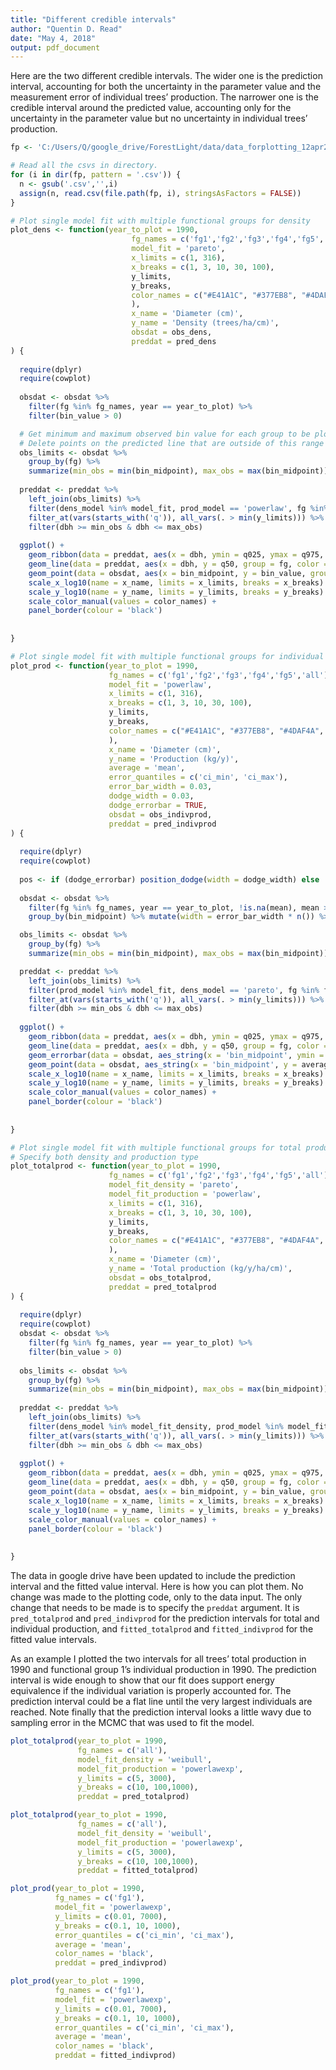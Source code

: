 ```yaml
---
title: "Different credible intervals"
author: "Quentin D. Read"
date: "May 4, 2018"
output: pdf_document
---
```


Here are the two different credible intervals. The wider one is the prediction interval, accounting for both the uncertainty in the parameter value and the measurement error of individual trees' production. The narrower one is the credible interval around the predicted value, accounting only for the uncertainty in the parameter value but no uncertainty in individual trees' production.

```r

fp <- 'C:/Users/Q/google_drive/ForestLight/data/data_forplotting_12apr2018' 

# Read all the csvs in directory.
for (i in dir(fp, pattern = '.csv')) {
  n <- gsub('.csv','',i)
  assign(n, read.csv(file.path(fp, i), stringsAsFactors = FALSE))
}

```

```r
# Plot single model fit with multiple functional groups for density
plot_dens <- function(year_to_plot = 1990,
                           fg_names = c('fg1','fg2','fg3','fg4','fg5','all'),
                           model_fit = 'pareto',
                           x_limits = c(1, 316),
                           x_breaks = c(1, 3, 10, 30, 100),
                           y_limits,
                           y_breaks,
                           color_names = c("#E41A1C", "#377EB8", "#4DAF4A", "#984EA3", "#FF7F00", "#FFFF33"
                           ),
                           x_name = 'Diameter (cm)',
                           y_name = 'Density (trees/ha/cm)',
                           obsdat = obs_dens,
                           preddat = pred_dens
) {
  
  require(dplyr)
  require(cowplot)
  
  obsdat <- obsdat %>%
    filter(fg %in% fg_names, year == year_to_plot) %>%
    filter(bin_value > 0)

  # Get minimum and maximum observed bin value for each group to be plotted
  # Delete points on the predicted line that are outside of this range
  obs_limits <- obsdat %>%
    group_by(fg) %>%
    summarize(min_obs = min(bin_midpoint), max_obs = max(bin_midpoint))
  
  preddat <- preddat %>%
    left_join(obs_limits) %>%
    filter(dens_model %in% model_fit, prod_model == 'powerlaw', fg %in% fg_names, year == year_to_plot) %>%
    filter_at(vars(starts_with('q')), all_vars(. > min(y_limits))) %>%
    filter(dbh >= min_obs & dbh <= max_obs)
  
  ggplot() +
    geom_ribbon(data = preddat, aes(x = dbh, ymin = q025, ymax = q975, group = fg), fill = 'gray80') +
    geom_line(data = preddat, aes(x = dbh, y = q50, group = fg, color = fg)) +
    geom_point(data = obsdat, aes(x = bin_midpoint, y = bin_value, group = fg, color = fg)) +
    scale_x_log10(name = x_name, limits = x_limits, breaks = x_breaks) +
    scale_y_log10(name = y_name, limits = y_limits, breaks = y_breaks) +
    scale_color_manual(values = color_names) +
    panel_border(colour = 'black')
    
  
}

# Plot single model fit with multiple functional groups for individual production
plot_prod <- function(year_to_plot = 1990,
                      fg_names = c('fg1','fg2','fg3','fg4','fg5','all'),
                      model_fit = 'powerlaw',
                      x_limits = c(1, 316),
                      x_breaks = c(1, 3, 10, 30, 100),
                      y_limits,
                      y_breaks,
                      color_names = c("#E41A1C", "#377EB8", "#4DAF4A", "#984EA3", "#FF7F00", "#FFFF33"
                      ),
                      x_name = 'Diameter (cm)',
                      y_name = 'Production (kg/y)',
                      average = 'mean',
                      error_quantiles = c('ci_min', 'ci_max'),
                      error_bar_width = 0.03,
                      dodge_width = 0.03,
                      dodge_errorbar = TRUE,
                      obsdat = obs_indivprod,
                      preddat = pred_indivprod
) {
  
  require(dplyr)
  require(cowplot)
  
  pos <- if (dodge_errorbar) position_dodge(width = dodge_width) else 'identity'
  
  obsdat <- obsdat %>%
    filter(fg %in% fg_names, year == year_to_plot, !is.na(mean), mean > 0) %>%
    group_by(bin_midpoint) %>% mutate(width = error_bar_width * n()) %>% ungroup

  obs_limits <- obsdat %>%
    group_by(fg) %>%
    summarize(min_obs = min(bin_midpoint), max_obs = max(bin_midpoint))

  preddat <- preddat %>%
    left_join(obs_limits) %>%
    filter(prod_model %in% model_fit, dens_model == 'pareto', fg %in% fg_names, year == year_to_plot) %>%
    filter_at(vars(starts_with('q')), all_vars(. > min(y_limits))) %>%
    filter(dbh >= min_obs & dbh <= max_obs)
  
  ggplot() +
    geom_ribbon(data = preddat, aes(x = dbh, ymin = q025, ymax = q975, group = fg), fill = 'gray80') +
    geom_line(data = preddat, aes(x = dbh, y = q50, group = fg, color = fg)) +
    geom_errorbar(data = obsdat, aes_string(x = 'bin_midpoint', ymin = error_quantiles[1], ymax = error_quantiles[2], group = 'fg', color = 'fg', width = 'width'), position = pos) +
    geom_point(data = obsdat, aes_string(x = 'bin_midpoint', y = average, group = 'fg', color = 'fg'), position = pos) +
    scale_x_log10(name = x_name, limits = x_limits, breaks = x_breaks) +
    scale_y_log10(name = y_name, limits = y_limits, breaks = y_breaks) +
    scale_color_manual(values = color_names) +
    panel_border(colour = 'black')
  
  
}

# Plot single model fit with multiple functional groups for total production
# Specify both density and production type
plot_totalprod <- function(year_to_plot = 1990,
                      fg_names = c('fg1','fg2','fg3','fg4','fg5','all'),
                      model_fit_density = 'pareto',
                      model_fit_production = 'powerlaw',
                      x_limits = c(1, 316),
                      x_breaks = c(1, 3, 10, 30, 100),
                      y_limits,
                      y_breaks,
                      color_names = c("#E41A1C", "#377EB8", "#4DAF4A", "#984EA3", "#FF7F00", "#FFFF33"
                      ),
                      x_name = 'Diameter (cm)',
                      y_name = 'Total production (kg/y/ha/cm)',
                      obsdat = obs_totalprod,
                      preddat = pred_totalprod
) {
  
  require(dplyr)
  require(cowplot)
  obsdat <- obsdat %>%
    filter(fg %in% fg_names, year == year_to_plot) %>%
    filter(bin_value > 0)
  
  obs_limits <- obsdat %>%
    group_by(fg) %>%
    summarize(min_obs = min(bin_midpoint), max_obs = max(bin_midpoint))
  
  preddat <- preddat %>%
    left_join(obs_limits) %>%
    filter(dens_model %in% model_fit_density, prod_model %in% model_fit_production, fg %in% fg_names, year == year_to_plot) %>%
    filter_at(vars(starts_with('q')), all_vars(. > min(y_limits))) %>%
    filter(dbh >= min_obs & dbh <= max_obs)
  
  ggplot() +
    geom_ribbon(data = preddat, aes(x = dbh, ymin = q025, ymax = q975, group = fg), fill = 'gray80') +
    geom_line(data = preddat, aes(x = dbh, y = q50, group = fg, color = fg)) +
    geom_point(data = obsdat, aes(x = bin_midpoint, y = bin_value, group = fg, color = fg)) +
    scale_x_log10(name = x_name, limits = x_limits, breaks = x_breaks) +
    scale_y_log10(name = y_name, limits = y_limits, breaks = y_breaks) +
    scale_color_manual(values = color_names) +
    panel_border(colour = 'black')
  
  
}  

```

The data in google drive have been updated to include the prediction interval and the fitted value interval. Here is how you can plot them. No change was made to the plotting code, only to the data input. The only change that needs to be made is to specify the `preddat` argument. It is `pred_totalprod` and `pred_indivprod` for the prediction intervals for total and individual production, and `fitted_totalprod` and `fitted_indivprod` for the fitted value intervals. 

As an example I plotted the two intervals for all trees' total production in 1990 and functional group 1's individual production in 1990. The prediction interval is wide enough to show that our fit does support energy equivalence if the individual variation is properly accounted for. The prediction interval could be a flat line until the very largest individuals are reached. Note finally that the prediction interval looks a little wavy due to sampling error in the MCMC that was used to fit the model.  

\newpage

```r
plot_totalprod(year_to_plot = 1990,
               fg_names = c('all'),
               model_fit_density = 'weibull', 
               model_fit_production = 'powerlawexp',
               y_limits = c(5, 3000),
               y_breaks = c(10, 100,1000),
               preddat = pred_totalprod)

plot_totalprod(year_to_plot = 1990,
               fg_names = c('all'),
               model_fit_density = 'weibull', 
               model_fit_production = 'powerlawexp',
               y_limits = c(5, 3000),
               y_breaks = c(10, 100,1000),
               preddat = fitted_totalprod)

plot_prod(year_to_plot = 1990,
          fg_names = c('fg1'),
          model_fit = 'powerlawexp',
          y_limits = c(0.01, 7000),
          y_breaks = c(0.1, 10, 1000),
          error_quantiles = c('ci_min', 'ci_max'),
          average = 'mean',
          color_names = 'black',
          preddat = pred_indivprod)

plot_prod(year_to_plot = 1990,
          fg_names = c('fg1'),
          model_fit = 'powerlawexp',
          y_limits = c(0.01, 7000),
          y_breaks = c(0.1, 10, 1000),
          error_quantiles = c('ci_min', 'ci_max'),
          average = 'mean',
          color_names = 'black',
          preddat = fitted_indivprod)

```

